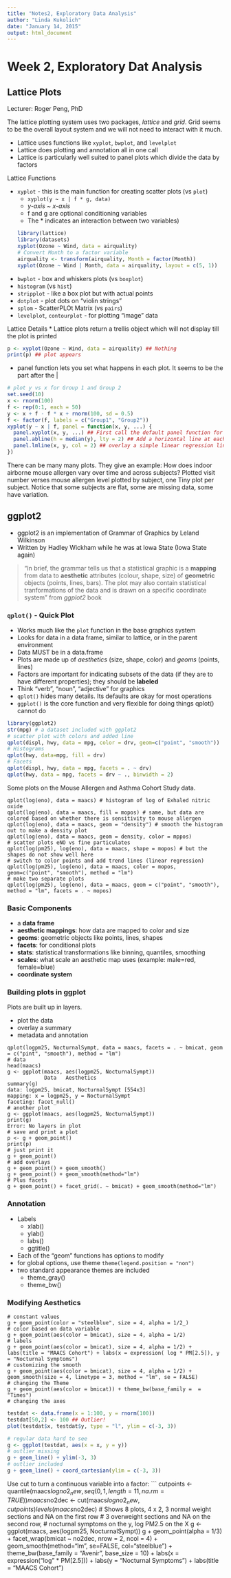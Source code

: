```yaml
---
title: "Notes2, Exploratory Data Analysis"
author: "Linda Kukolich"
date: "January 14, 2015"
output: html_document
---
```

# Week 2, Exploratory Dat Analysis

## Lattice Plots

Lecturer: Roger Peng, PhD

The lattice plotting system uses two packages, *lattice* and *grid*. Grid seems to be the overall layout system and we will not need to interact with it much.

* Lattice uses functions like `xyplot`, `bwplot`, and `levelplot`
* Lattice does plotting and annotation all in one call
* Lattice is particularly well suited to panel plots which divide the data by factors

Lattice Functions

* `xyplot` - this is the main function for creating scatter plots (vs `plot`)
    * `xyplot(y ~ x | f * g, data)`
    * *y-axis* ~ *x-axis*
    * f and g are optional conditioning variables
    * The * indicates an interaction between two variables)
```r
library(lattice)
library(datasets)
xyplot(Ozone ~ Wind, data = airquality)
# Convert Month to a factor variable
airquality <- transform(airquality, Month = factor(Month))
xyplot(Ozone ~ Wind | Month, data = airquality, layout = c(5, 1))
```

* `bwplot` - box and whiskers plots (vs `boxplot`)
* `histogram` (vs `hist`)
* `stripplot` - like a box plot but with actual points
* `dotplot` - plot dots on "violin strings"
* `splom` - ScatterPLOt Matrix (vs `pairs`)
* `levelplot`, `contourplot` - for plotting "image" data

Lattice Details
* Lattice plots return a trellis object which will not display
till the plot is printed
```r
p <- xyplot(Ozone ~ Wind, data = airquality) ## Nothing
print(p) ## plot appears
```

* panel function lets you set what happens in each plot. It seems to be the part after the |
```r
# plot y vs x for Group 1 and Group 2
set.seed(10)
x <- rnorm(100)
f <- rep(0:1, each = 50)
y <- x + f - f * x + rnorm(100, sd = 0.5)
f <- factor(f, labels = c("Group1", "Group2"))
xyplot(y ~ x | f, panel = function(x, y, ...) {
  panel.xyplot(x, y, ...) ## First call the default panel function for xyplot
  panel.abline(h = median(y), lty = 2) ## Add a horizontal line at each median
  panel.lmline(x, y, col = 2) ## overlay a simple linear regression line
})
```

There can be many many plots. They give an example: How does indoor airborne mouse allergen vary over time and across subjects? Plotted visit number verses mouse allergen level plotted by subject, one Tiny plot per subject. Notice that some subjects are flat, some are missing data, some have variation.

## ggplot2

* ggplot2 is an implementation of Grammar of Graphics by Leland Wilkinson
* Written by Hadley Wickham while he was at Iowa State (Iowa State again)

> "In brief, the grammar tells us that a statistical graphic is a **mapping** from data to **aesthetic** attributes (colour, shape, size) of **geometric** objects (points, lines, bars). The plot may also contain statistical tranformations of the data and is drawn on a specific coordinate system" from *ggplot2* book

### `qplot()` - Quick Plot

* Works much like the `plot` function in the base graphics system
* Looks for data in a data frame, similar to lattice, or in the parent environment
* Data MUST be in a data.frame
* Plots are made up of *aesthetics* (size, shape, color) and *geoms* (points, lines)
* Factors are important for indicating subsets of the data (if they are to have different properties); they should be **labeled**
* Think "verb", "noun", "adjective" for graphics
* `qplot()` hides many details. Its defaults are okay for most operations
* `ggplot()` is the core function and very flexible for doing things qplot() cannot do
```r
library(ggplot2)
str(mpg) # a dataset included with ggplot2
# scatter plot with colors and added line
qplot(displ, hwy, data = mpg, color = drv, geom=c("point", "smooth"))
# Histograms
qplot(hwy, data=mpg, fill = drv)
# Facets
qplot(displ, hwy, data = mpg, facets = . ~ drv)
qplot(hwy, data = mpg, facets = drv ~ ., binwidth = 2)
```

Some plots on the Mouse Allergen and Asthma Cohort Study data.
```
qplot(log(eno), data = maacs) # histogram of log of Exhaled nitric oxide
qplot(log(eno), data = maacs, fill = mopos) # same, but data are colored based on whether there is sensitivity to mouse allergen
qplot(log(eno), data = maacs, geom = "density") # smooth the histogram out to make a density plot
qplot(log(eno), data = maacs, geom = density, color = mppos)
# scatter plots eNO vs fine particulates
qplot(log(pm25), log(eno), data = maacs, shape = mopos) # but the shapes do not show well here
# switch to color points and add trend lines (linear regression)
qplot(log(pm25), log(eno), data = maacs, color = mopos, geom=c("point", "smooth"), method = "lm")
# make two separate plots
qplot(log(pm25), log(eno), data = maacs, geom = c("point", "smooth"), method = "lm", facets = . ~ mopos)
```

### Basic Components

* a **data frame**
* **aesthetic mappings**: how data are mapped to color and size
* **geoms**: geometric objects like points, lines, shapes
* **facets**: for conditional plots
* **stats**: statistical transformations like binning, quantiles, smoothing
* **scales**: what scale an aesthetic map uses (example: male=red, female=blue)
* **coordinate system**

### Building plots in ggplot

Plots are built up in layers.

* plot the data
* overlay a summary
* metadata and annotation

```
qplot(logpm25, NocturnalSympt, data = maacs, facets = . ~ bmicat, geom = c("pint", "smooth"), method = "lm")
# data
head(maacs)
g <- ggplot(maacs, aes(logpm25, NocturnalSympt))
            Data   Aesthetics
summary(g)
data: logpm25, bmicat, NocturnalSympt [554x3]
mapping: x = logpm25, y = NocturnalSympt
faceting: facet_null()
# another plot
g <- ggplot(maacs, aes(logpm25, NocturnalSympt))
print(g)
Error: No layers in plot
# save and print a plot
p <- g + geom_point()
print(p)
# just print it
g + geom_point()
# add overlays
g + geom_point() + geom_smooth()
g + geom_point() + geom_smooth(method="lm")
# Plus facets
g + geom_point() + facet_grid(. ~ bmicat) + geom_smooth(method="lm")
```

### Annotation
* Labels
    * xlab()
    * ylab()
    * labs()
    * ggtitle()
* Each of the "geom" functions has options to modify
* for global options, use theme `theme(legend.position = "non")`
* two standard appearance themes are included
    * theme_gray()
    * theme_bw()

### Modifying Aesthetics
```
# constant values
g + geom_point(color = "steelblue", size = 4, alpha = 1/2_)
# color based on data variable
g + geom_point(aes(color = bmicat), size = 4, alpha = 1/2)
# labels
g + geom_point(aes(color = bmicat), size = 4, alpha = 1/2) + labs(title = "MAACS Cohort") + labs(x = expression( log * PM[2.5]), y = "Nocturnal Symptoms")
# customizing the smooth
g + geom_point(aes(color = bmicat), size = 4, alpha = 1/2) + geom_smooth(size = 4, linetype = 3, method = "lm", se = FALSE)
# changing the Theme
g + geom_point(aes(color = bmicat)) + theme_bw(base_family =  = "Times")
# changing the axes
```

```r
testdat <- data.frame(x = 1:100, y = rnorm(100))
testdat[50,2] <- 100 ## Outlier!
plot(testdat$x, testdat$y, type = "l", ylim = c(-3, 3))

# regular data hard to see
g <- ggplot(testdat, aes(x = x, y = y))
# outlier missing
g + geom_line() + ylim(-3, 3)
# outlier included
g + geom_line() + coord_cartesian(ylim = c(-3, 3))
```

Use cut to turn a continuous variable into a factor:
```
cutpoints <- quantile(maacs$logno2_new, seq(0, 1, length=11, na.rm=TRUE))
maacs$no2dec <- cut(maacs$logno2_new, cutpoints)
levels(maacs$no2dec)
# Shows 8 plots, 4 x 2, 3 normal weight sections and NA on the first row
# 3 overweight sections and NA on the second row,
# nocturnal symptoms on the y, log PM2.5 on the X
g <- ggplot(maacs, aes(logpm25, NocturnalSympt))
g + geom_point(alpha = 1/3)
  + facet_wrap(bmicat ~ no2dec, nrow = 2, ncol = 4)
  + geom_smooth(method="lm", se=FALSE, col="steelblue")
  + theme_bw(base_family = "Avenir", base_size = 10)
  + labs(x = expression("log " * PM[2.5]))
  + labs(y = "Nocturnal Symptoms")
  + labs(title = "MAACS Cohort")
